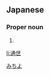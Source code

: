 ==Japanese==
{{ja-kanjitab|通|世}}

===Proper noun===
{{ja-pos|proper|みちよ}}

# {{given name|male|lang=ja}}

[[Category:Japanese male given names|みちよ]]

[[li:通世]]